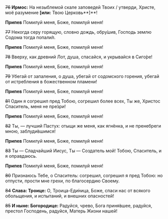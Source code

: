 ~~76~~ **Ирмос:** На незыблемой скале заповедей Твоих / утверди, Христе, моё разумение **[или:** Твою Церковь**]**!

**Припев** Помилуй меня, Боже, помилуй меня!

~~77~~ Некогда серу горящую, словно дождь, обру́шив, Господь землю Содома тогда попали́л.

**Припев** Помилуй меня, Боже, помилуй меня!

~~78~~ Вверху, как древний Лот, душа, спасайся, и укрывайся в Сиго́ре!

**Припев** Помилуй меня, Боже, помилуй меня!

~~79~~ Убегай от запаления, о душа, убегай от содомского горения, убегай от истребления в божественном пламени!

**Припев** Помилуй меня, Боже, помилуй меня!

~~81~~ Один я согрешил пред Тобою, согрешил более всех, Ты же, Христос Спаситель, меня не пре́зри!

**Припев** Помилуй меня, Боже, помилуй меня!

~~82~~ Ты, — лучший Пастух: отыщи же меня, как ягнёнка, и не пренебреги мною, заблуди́вшимся!

**Припев** Помилуй меня, Боже, помилуй меня!

~~83~~ Ты — Сладчайший Иисус, Ты — Создатель мой! Тобою, Спаситель, и я оправдаюсь.

**Припев** Помилуй меня, Боже, помилуй меня!

~~80~~ Признаюсь Тебе, о Спаситель: согрешил, согрешил я пред Тобою: но отпусти, прости мне грехи, по благосердию Своему.

~~84~~ **Слава: Троице:** О, Троица-Еди́ница, Боже, спаси нас от всякого обольщения, и испытаний, и внешних опасностей!

~~85~~ **И ныне: Богородице:** Радуйся, чрево, Бога приня́вшее, радуйся, престол Господень, радуйся, Матерь Жизни нашей!
